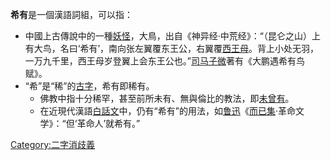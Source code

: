 '''希有'''是一個漢語詞組，可以指：

*中國上古傳說中的一種[[中國妖怪列表#X|妖怪]]，大鳥，出自《神异经·中荒经》：“（昆仑之山）上有大鸟，名曰‘希有’，南向张左翼覆东王公，右翼覆[[西王母|西王母]]。背上小处无羽，一万九千里，西王母岁登翼上会东王公也。”[[司马子微|司马子微]]著有《大鹏遇希有鸟赋》。
*“希”是“稀”的[[古今字|古字]]，希有即稀有。
**佛教中指十分稀罕，甚至前所未有、無與倫比的教法，即[[未曾有|未曾有]]。
**在近現代漢語[[白話文|白話文]]中，仍有“希有”的用法，如[[鲁迅|鲁迅]]《[[而已集|而已集]]·革命文学》：“但‘革命人’就希有。”

{{消歧義}}

[[Category:二字消歧義|Category:二字消歧義]]